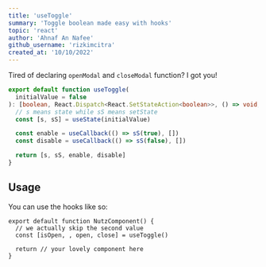 ```yaml
---
title: 'useToggle'
summary: 'Toggle boolean made easy with hooks'
topic: 'react'
author: 'Ahnaf An Nafee'
github_username: 'rizkimcitra'
created_at: '10/10/2022'
---
```


Tired of declaring `openModal` and `closeModal` function? I got you!

```ts
export default function useToggle(
  initialValue = false
): [boolean, React.Dispatch<React.SetStateAction<boolean>>, () => void, () => void] {
  // s means state while sS means setState
  const [s, sS] = useState(initialValue)

  const enable = useCallback(() => sS(true), [])
  const disable = useCallback(() => sS(false), [])

  return [s, sS, enable, disable]
}
```

## Usage

You can use the hooks like so:

```tsx
export default function NutzComponent() {
  // we actually skip the second value
  const [isOpen, , open, close] = useToggle()

  return // your lovely component here
}
```
